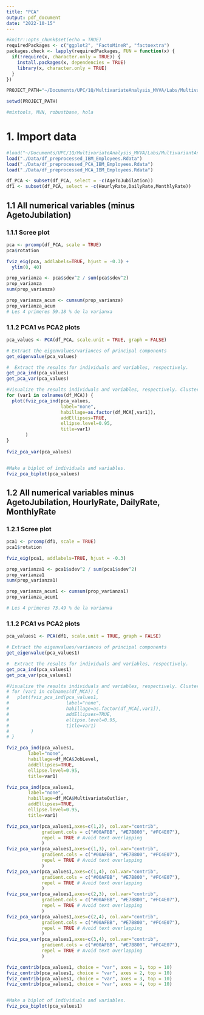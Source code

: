 ```yaml
---
title: "PCA"
output: pdf_document
date: "2022-10-15"
---
```


```r
#knitr::opts_chunk$set(echo = TRUE)
requiredPackages <- c("ggplot2", "FactoMineR", "factoextra")
packages.check <- lapply(requiredPackages, FUN = function(x) {
  if(!require(x, character.only = TRUE)) {
    install.packages(x, dependencies = TRUE)
    library(x, character.only = TRUE)
  }
})

PROJECT_PATH="~/Documents/UPC/1Q/MultivariateAnalysis_MVVA/Labs/MultivariantAnalysis_IBMDataset"

setwd(PROJECT_PATH)

#mixtools, MVN, robustbase, hola
```

# 1. Import data

```R
#load("~/Documents/UPC/1Q/MultivariateAnalysis_MVVA/Labs/MultivariantAnalysis_IBMDataset/dataframe_PCA_MCA_MFA.Rdata")
load("./Data/df_preprocessed_IBM_Employees.Rdata") 
load("./Data/df_preprocessed_PCA_IBM_Employees.Rdata") 
load("./Data/df_preprocessed_MCA_IBM_Employees.Rdata") 

df_PCA <- subset(df_PCA, select = -c(AgeToJubilation))
df1 <- subset(df_PCA, select = -c(HourlyRate,DailyRate,MonthlyRate))
```

## 1.1 All numerical variables (minus AgetoJubilation)

### 1.1.1 Scree plot

```r

pca <- prcomp(df_PCA, scale = TRUE)
pca$rotation

fviz_eig(pca, addlabels=TRUE, hjust = -0.3) +
  ylim(0, 40)

prop_varianza <- pca$sdev^2 / sum(pca$sdev^2)
prop_varianza
sum(prop_varianza)

prop_varianza_acum <- cumsum(prop_varianza)
prop_varianza_acum
# Les 4 primeres 59.18 % de la varianxa

```

### 1.1.2 PCA1 vs PCA2 plots

```r

pca_values <- PCA(df_PCA, scale.unit = TRUE, graph = FALSE)

# Extract the eigenvalues/variances of principal components
get_eigenvalue(pca_values)

#  Extract the results for individuals and variables, respectively.
get_pca_ind(pca_values)
get_pca_var(pca_values)

#Visualize the results individuals and variables, respectively. Clustering by all possible Qualitative Variables to see if some can be explained well for the PCA's
for (var1 in colnames(df_MCA)) {
  plot(fviz_pca_ind(pca_values, 
                    label="none", 
                    habillage=as.factor(df_MCA[,var1]),
                    addEllipses=TRUE, 
                    ellipse.level=0.95,
                    title=var1)
       )
}
  
fviz_pca_var(pca_values)


#Make a biplot of individuals and variables.
fviz_pca_biplot(pca_values)

```

## 1.2 All numerical variables minus AgetoJubilation, HourlyRate, DailyRate, MonthlyRate

### 1.2.1 Scree plot 

```r

pca1 <- prcomp(df1, scale = TRUE)
pca1$rotation

fviz_eig(pca1, addlabels=TRUE, hjust = -0.3) 

prop_varianza1 <- pca1$sdev^2 / sum(pca1$sdev^2)
prop_varianza1
sum(prop_varianza1)

prop_varianza_acum1 <- cumsum(prop_varianza1)
prop_varianza_acum1

# Les 4 primeres 73.49 % de la varianxa

```

### 1.1.2 PCA1 vs PCA2 plots

```r

pca_values1 <- PCA(df1, scale.unit = TRUE, graph = FALSE)

# Extract the eigenvalues/variances of principal components
get_eigenvalue(pca_values1)

#  Extract the results for individuals and variables, respectively.
get_pca_ind(pca_values1)
get_pca_var(pca_values1)

#Visualize the results individuals and variables, respectively. Clustering by all possible Qualitative Variables to see if some can be explained well for the PCA's
# for (var1 in colnames(df_MCA)) {
#   plot(fviz_pca_ind(pca_values1, 
#                     label="none", 
#                     habillage=as.factor(df_MCA[,var1]),
#                     addEllipses=TRUE, 
#                     ellipse.level=0.95,
#                     title=var1)
#        )
# }

fviz_pca_ind(pca_values1, 
        label="none",
        habillage=df_MCA$JobLevel, 
        addEllipses=TRUE, 
        ellipse.level=0.95,
        title=var1)

fviz_pca_ind(pca_values1, 
        label="none", 
        habillage=df_MCA$MultivariateOutlier,
        addEllipses=TRUE, 
        ellipse.level=0.95,
        title=var1)

fviz_pca_var(pca_values1,axes=c(1,2), col.var="contrib",
             gradient.cols = c("#00AFBB", "#E7B800", "#FC4E07"),
             repel = TRUE # Avoid text overlapping
             )
fviz_pca_var(pca_values1,axes=c(1,3), col.var="contrib",
             gradient.cols = c("#00AFBB", "#E7B800", "#FC4E07"),
             repel = TRUE # Avoid text overlapping
             )
fviz_pca_var(pca_values1,axes=c(1,4), col.var="contrib",
             gradient.cols = c("#00AFBB", "#E7B800", "#FC4E07"),
             repel = TRUE # Avoid text overlapping
             )
fviz_pca_var(pca_values1,axes=c(2,3), col.var="contrib",
             gradient.cols = c("#00AFBB", "#E7B800", "#FC4E07"),
             repel = TRUE # Avoid text overlapping
             )
fviz_pca_var(pca_values1,axes=c(2,4), col.var="contrib",
             gradient.cols = c("#00AFBB", "#E7B800", "#FC4E07"),
             repel = TRUE # Avoid text overlapping
             )
fviz_pca_var(pca_values1,axes=c(3,4), col.var="contrib",
             gradient.cols = c("#00AFBB", "#E7B800", "#FC4E07"),
             repel = TRUE # Avoid text overlapping
             )

fviz_contrib(pca_values1, choice = "var", axes = 1, top = 10)
fviz_contrib(pca_values1, choice = "var", axes = 2, top = 10)
fviz_contrib(pca_values1, choice = "var", axes = 3, top = 10)
fviz_contrib(pca_values1, choice = "var", axes = 4, top = 10)


#Make a biplot of individuals and variables.
fviz_pca_biplot(pca_values1)

```
